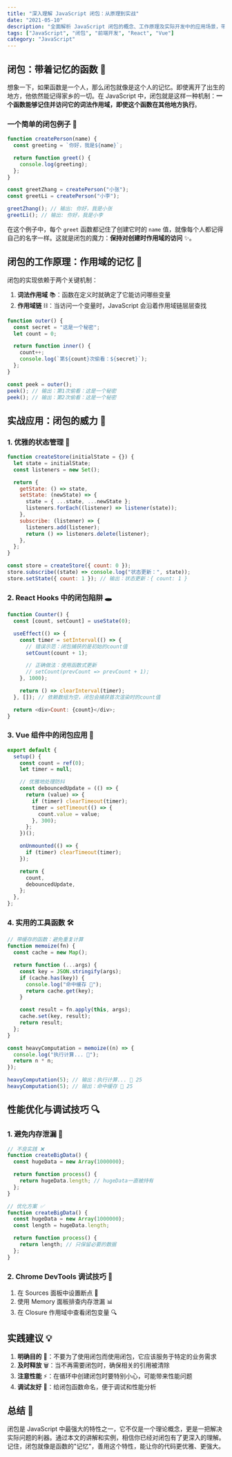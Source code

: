 ```yaml
---
title: "深入理解 JavaScript 闭包：从原理到实战"
date: "2021-05-10"
description: "全面解析 JavaScript 闭包的概念、工作原理及实际开发中的应用场景，带你掌握这把前端开发的利器"
tags: ["JavaScript", "闭包", "前端开发", "React", "Vue"]
category: "JavaScript"
---
```


## 闭包：带着记忆的函数 🧠

想象一下，如果函数是一个人，那么闭包就像是这个人的记忆。即使离开了出生的地方，他依然能记得家乡的一切。在 JavaScript 中，闭包就是这样一种机制：**一个函数能够记住并访问它的词法作用域，即使这个函数在其他地方执行**。

### 一个简单的闭包例子 🌟

```javascript
function createPerson(name) {
  const greeting = `你好，我是${name}`;

  return function greet() {
    console.log(greeting);
  };
}

const greetZhang = createPerson("小张");
const greetLi = createPerson("小李");

greetZhang(); // 输出: 你好，我是小张
greetLi(); // 输出: 你好，我是小李
```

在这个例子中，每个 `greet` 函数都记住了创建它时的 `name` 值，就像每个人都记得自己的名字一样。这就是闭包的魔力：**保持对创建时作用域的访问** ✨。

## 闭包的工作原理：作用域的记忆 📝

闭包的实现依赖于两个关键机制：

1. **词法作用域** 📚：函数在定义时就确定了它能访问哪些变量
2. **作用域链** ⛓️：当访问一个变量时，JavaScript 会沿着作用域链层层查找

```javascript
function outer() {
  const secret = "这是一个秘密";
  let count = 0;

  return function inner() {
    count++;
    console.log(`第${count}次偷看：${secret}`);
  };
}

const peek = outer();
peek(); // 输出：第1次偷看：这是一个秘密
peek(); // 输出：第2次偷看：这是一个秘密
```

## 实战应用：闭包的威力 💪

### 1. 优雅的状态管理 🔄

```javascript
function createStore(initialState = {}) {
  let state = initialState;
  const listeners = new Set();

  return {
    getState: () => state,
    setState: (newState) => {
      state = { ...state, ...newState };
      listeners.forEach((listener) => listener(state));
    },
    subscribe: (listener) => {
      listeners.add(listener);
      return () => listeners.delete(listener);
    },
  };
}

const store = createStore({ count: 0 });
store.subscribe((state) => console.log("状态更新：", state));
store.setState({ count: 1 }); // 输出：状态更新：{ count: 1 }
```

### 2. React Hooks 中的闭包陷阱 🕳️

```javascript
function Counter() {
  const [count, setCount] = useState(0);

  useEffect(() => {
    const timer = setInterval(() => {
      // 错误示范：闭包捕获的是初始的count值
      setCount(count + 1);

      // 正确做法：使用函数式更新
      // setCount(prevCount => prevCount + 1);
    }, 1000);

    return () => clearInterval(timer);
  }, []); // 依赖数组为空，闭包会捕获首次渲染时的count值

  return <div>Count: {count}</div>;
}
```

### 3. Vue 组件中的闭包应用 🎯

```javascript
export default {
  setup() {
    const count = ref(0);
    let timer = null;

    // 优雅地处理防抖
    const debouncedUpdate = (() => {
      return (value) => {
        if (timer) clearTimeout(timer);
        timer = setTimeout(() => {
          count.value = value;
        }, 300);
      };
    })();

    onUnmounted(() => {
      if (timer) clearTimeout(timer);
    });

    return {
      count,
      debouncedUpdate,
    };
  },
};
```

### 4. 实用的工具函数 🛠️

```javascript
// 带缓存的函数：避免重复计算
function memoize(fn) {
  const cache = new Map();

  return function (...args) {
    const key = JSON.stringify(args);
    if (cache.has(key)) {
      console.log("命中缓存 🎯");
      return cache.get(key);
    }

    const result = fn.apply(this, args);
    cache.set(key, result);
    return result;
  };
}

const heavyComputation = memoize((n) => {
  console.log("执行计算... 🔄");
  return n * n;
});

heavyComputation(5); // 输出：执行计算... 🔄 25
heavyComputation(5); // 输出：命中缓存 🎯 25
```

## 性能优化与调试技巧 🔍

### 1. 避免内存泄漏 🚫

```javascript
// 不良实践 ❌
function createBigData() {
  const hugeData = new Array(1000000);

  return function process() {
    return hugeData.length; // hugeData一直被持有
  };
}

// 优化方案 ✅
function createBigData() {
  const hugeData = new Array(1000000);
  const length = hugeData.length;

  return function process() {
    return length; // 只保留必要的数据
  };
}
```

### 2. Chrome DevTools 调试技巧 🔧

1. 在 Sources 面板中设置断点 🎯
2. 使用 Memory 面板排查内存泄漏 📊
3. 在 Closure 作用域中查看闭包变量 🔍

## 实践建议 💡

1. **明确目的** 🎯：不要为了使用闭包而使用闭包，它应该服务于特定的业务需求
2. **及时释放** 🗑️：当不再需要闭包时，确保相关的引用被清除
3. **注意性能** ⚡：在循环中创建闭包时要特别小心，可能带来性能问题
4. **调试友好** 🔧：给闭包函数命名，便于调试和性能分析

## 总结 🎉

闭包是 JavaScript 中最强大的特性之一，它不仅是一个理论概念，更是一把解决实际问题的利器。通过本文的讲解和实例，相信你已经对闭包有了更深入的理解。记住，闭包就像是函数的"记忆"，善用这个特性，能让你的代码更优雅、更强大。
